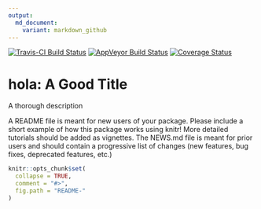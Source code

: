 ```yaml
---
output:
  md_document:
    variant: markdown_github
---
```


[![Travis-CI Build Status](https://travis-ci.org/rcordova/hola.png?branch=master)](https://travis-ci.org/rcordova/hola)
[![AppVeyor Build Status](https://ci.appveyor.com/api/projects/status/github/rcordova/hola?branch=master)](https://ci.appveyor.com/project/rcordova/hola)
[![Coverage Status](https://img.shields.io/coveralls/rcordova/hola.svg)](https://coveralls.io/r/rcordova/hola?branch=master)

<!-- README.md is generated from README.Rmd. Please edit that file -->

# hola: A Good Title

A thorough description

A README file is meant for new users of your package. Please include a short example of how this package works using knitr! More detailed tutorials should be added as 
vignettes. The NEWS.md file is meant for prior users and should contain a progressive
list of changes (new features, bug fixes, deprecated features, etc.)

```r
knitr::opts_chunk$set(
  collapse = TRUE,
  comment = "#>",
  fig.path = "README-"
)
```
